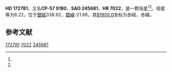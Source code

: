 {{Starbox begin
| name = HD 172781
}}
{{Starbox observe
| epoch = [[J2000.0|J2000.0]]
| constell = {{星座名待查}}<ref name=SIMBAD>{{cite web
 | url=http://simbad.u-strasbg.fr/simbad/sim-id?Ident=HR+7022
 | title=Pulsating variable Star
 | publisher=Centre de Données astronomiques de Strasbourg
 | work=SIMBAD
 | accessdate=2012-07-13
 | archive-date=2016-03-18
 | archive-url=https://web.archive.org/web/20160318102215/http://simbad.u-strasbg.fr/simbad/sim-id?Ident=HR+7022
 }}</ref><ref name=DATA>{{cite web
 | url=http://vizier.u-strasbg.fr/viz-bin/VizieR-5?-out.add=.&-source=5050&-corr=PK=HR&-out.max=9999&HR=7022
 | title=VizieR Detailed Page
 | accessdate=2012-07-13
 | archive-date=2016-03-04
 | archive-url=https://web.archive.org/web/20160304225237/http://vizier.u-strasbg.fr/viz-bin/VizieR-5?-out.add=.&-source=5050&-corr=PK=HR&-out.max=9999&HR=7022
 }}</ref>
| 星官 = 
| ra = {{RA|18|45|23.7}}<ref name=SIMBAD /><ref name=DATA />
| dec = {{DEC|-56|52|54}}<ref name=SIMBAD /><ref name=DATA />
| appmag_v = 6.22<ref name=SIMBAD /><ref name=DATA />
}}
{{Starbox character
| class = K3III<ref name=SIMBAD /><ref name=DATA />
| b-v = 1.38<ref name=SIMBAD /><ref name=DATA />
| u-b = <ref name=SIMBAD /><ref name=DATA />
| r-i = <ref name=SIMBAD /><ref name=DATA />
| variable = 
}}
{{Starbox astrometry
| radial_v = 
| prop_mo_ra = 69
| parallax = 
| p_error = 
}}
{{Starbox catalog
| names =CP-57 9180，[[SAO星表|SAO]] 245681，[[HD星表|HD]] 172781，[[HR星表|HR]] 7022}}
{{Starbox reference |Simbad=HR+7022}}
{{Starbox end}}

'''HD 172781'''，又名'''CP-57 9180'''，'''SAO 245681'''、'''HR 7022'''，是一颗恒星<ref name=SIMBAD /><ref name=DATA />，视星等为6.22，位于[[銀道座標系|銀經]]338.92，[[銀道座標系|銀緯]]-21.66，其[[B1900.0|B1900.0]]坐标为赤經{{RA|18|36|55}}，赤緯{{DEC|-56|-21.66|51}}。

== 参考文献 ==
{{reflist}}

{{star-stub}}

[[Category:HD和HDE天體|172781]]
[[Category:HR天體|7022]]
[[Category:SAO天體|245681]]
